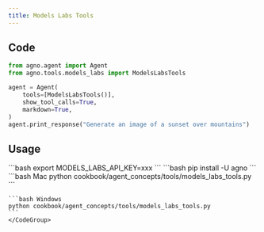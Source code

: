 ```yaml
---
title: Models Labs Tools
---
```


## Code

```python cookbook/agent_concepts/tools/models_labs_tools.py
from agno.agent import Agent
from agno.tools.models_labs import ModelsLabsTools

agent = Agent(
    tools=[ModelsLabsTools()],
    show_tool_calls=True,
    markdown=True,
)
agent.print_response("Generate an image of a sunset over mountains")
```

## Usage

<Steps>
  <Snippet file="create-venv-step.mdx" />

  <Step title="Set your API key">
    ```bash
    export MODELS_LABS_API_KEY=xxx
    ```
  </Step>

  <Step title="Install libraries">
    ```bash
    pip install -U agno
    ```
  </Step>

  <Step title="Run Agent">
    <CodeGroup>
    ```bash Mac
    python cookbook/agent_concepts/tools/models_labs_tools.py
    ```

    ```bash Windows
    python cookbook/agent_concepts/tools/models_labs_tools.py
    ```
    </CodeGroup>
  </Step>
</Steps>